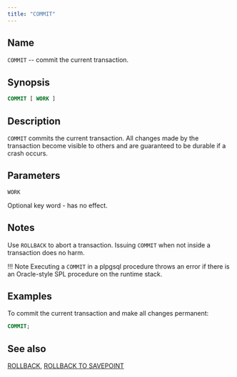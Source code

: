 ```yaml
---
title: "COMMIT"
---
```


<div id="commit" class="registered_link"></div>

## Name

`COMMIT` -- commit the current transaction.

## Synopsis

```sql
COMMIT [ WORK ]
```

## Description

`COMMIT` commits the current transaction. All changes made by the transaction become visible to others and are guaranteed to be durable if a crash occurs.

## Parameters

`WORK`

 Optional key word - has no effect.

## Notes

Use `ROLLBACK` to abort a transaction. Issuing `COMMIT` when not inside a transaction does no harm.

!!! Note
    Executing a `COMMIT` in a plpgsql procedure throws an error if there is an Oracle-style SPL procedure on the runtime stack.

## Examples

To commit the current transaction and make all changes permanent:

```sql
COMMIT;
```

## See also

[ROLLBACK](68_rollback/#rollback), [ROLLBACK TO SAVEPOINT](69_rollback_to_savepoint/#rollback_to_savepoint)

